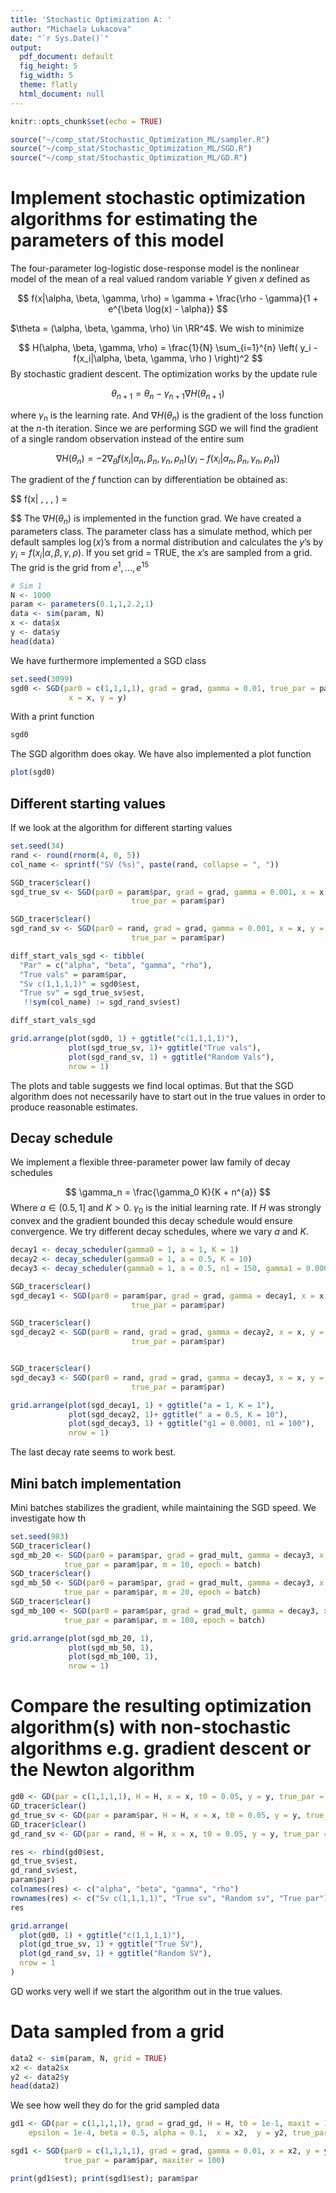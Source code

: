```yaml
---
title: 'Stochastic Optimization A: '
author: "Michaela Lukacova"
date: "`r Sys.Date()`"
output:
  pdf_document: default
  fig_height: 5
  fig_width: 5
  theme: flatly
  html_document: null
---
```


```r
knitr::opts_chunk$set(echo = TRUE)
```

```r
source("~/comp_stat/Stochastic_Optimization_ML/sampler.R")
source("~/comp_stat/Stochastic_Optimization_ML/SGD.R")
source("~/comp_stat/Stochastic_Optimization_ML/GD.R")
```

# Implement stochastic optimization algorithms for estimating the parameters of this model

The four-parameter log-logistic dose-response model is the nonlinear model of the mean of a real valued random variable $Y$ given $x$ defined as

$$
f(x|\alpha, \beta, \gamma, \rho) = \gamma + \frac{\rho - \gamma}{1 + e^{\beta \log(x) - \alpha}}
$$

$\theta = (\alpha, \beta, \gamma, \rho) \in \RR^4$. We wish to minimize

$$
H(\alpha, \beta, \gamma, \rho) = \frac{1}{N} \sum_{i=1}^{n} \left( y_i -  f(x_i|\alpha, \beta, \gamma, \rho ) \right)^2 
$$
By stochastic gradient descent. The optimization works by the update rule

$$\theta_{n+1} = \theta_n - \gamma_{n+1} \nabla H (\theta_{n+1})$$

where $\gamma_n$ is the learning rate. And $\nabla H (\theta_{n})$ is the gradient of the loss function at the $n$-th iteration. Since we are performing SGD we will find the gradient of a single random observation instead of the entire sum

$$
\nabla H (\theta_{n}) = - 2 \nabla_{\theta} f(x_i| \alpha_n, \beta_n, \gamma_n, \rho_n) (y_i - f(x_i| \alpha_n, \beta_n, \gamma_n, \rho_n))
$$

The gradient of the $f$ function can by differentiation be obtained as:

$$
\nabla f(x| \alpha, \beta, \gamma, \rho) = \begin{pmatrix} \frac{\rho- \gamma}{(1 + e^{\beta \log(x) - \alpha})^2} e^{\beta \log(x) - \alpha} \\
- \frac{\log(x) (\rho - \gamma)}{(1 + e^{\beta \log(x) - \alpha})^2} e^{\beta \log(x) - \alpha} \\
1 - \frac{1}{1 + e^{\beta \log(x) - \alpha}} \\ \frac{1}{1 + e^{\beta \log(x) - \alpha}} \end{pmatrix}

$$
The $\nabla H (\theta_{n})$ is implemented in the function grad. We have created a parameters class. The parameter class has a simulate method, which per default samples $\log(x)$'s from a normal distribution and calculates the $y$'s by $y_i = f(x_i|\alpha, \beta, \gamma, \rho)$. If you set grid = TRUE, the $x$'s are sampled from a grid. The grid is the grid from $e^1,..., e^{15}$

```r
# Sim 1
N <- 1000
param <- parameters(0.1,1,2.2,1)
data <- sim(param, N)
x <- data$x
y <- data$y
head(data)
```

We have furthermore implemented a SGD class
```r
set.seed(3099)
sgd0 <- SGD(par0 = c(1,1,1,1), grad = grad, gamma = 0.01, true_par = param$par,
             x = x, y = y)
```

With a print function
```r
sgd0
```
The SGD algorithm does okay. We have also implemented a plot function
```r
plot(sgd0)
```
## Different starting values

If we look at the algorithm for different starting values

```r
set.seed(34)
rand <- round(rnorm(4, 0, 5))
col_name <- sprintf("SV (%s)", paste(rand, collapse = ", "))

SGD_tracer$clear()
sgd_true_sv <- SGD(par0 = param$par, grad = grad, gamma = 0.001, x = x, y = y,
                           true_par = param$par)

SGD_tracer$clear()
sgd_rand_sv <- SGD(par0 = rand, grad = grad, gamma = 0.001, x = x, y = y,
                           true_par = param$par)

diff_start_vals_sgd <- tibble(
  "Par" = c("alpha", "beta", "gamma", "rho"),
  "True vals" = param$par,
  "Sv c(1,1,1,1)" = sgd0$est,
  "True sv" = sgd_true_sv$est,
   !!sym(col_name) := sgd_rand_sv$est)

diff_start_vals_sgd

grid.arrange(plot(sgd0, 1) + ggtitle("c(1,1,1,1)"),
             plot(sgd_true_sv, 1)+ ggtitle("True vals"), 
             plot(sgd_rand_sv, 1) + ggtitle("Random Vals"),
             nrow = 1)
```
The plots and table suggests we find local optimas. But that the SGD algorithm does not necessarily have to start out in the true values in order to produce reasonable estimates. 

## Decay schedule

We implement a flexible three-parameter power law family of decay schedules

$$
\gamma_n = \frac{\gamma_0 K}{K + n^{a}}
$$
Where $a \in (0.5,1]$ and $K>0$. $\gamma_0$ is the initial learning rate. If $H$ was strongly convex and the gradient bounded this decay schedule would ensure convergence. We try different decay schedules, where we vary $a$ and $K$. 

```r
decay1 <- decay_scheduler(gamma0 = 1, a = 1, K = 1)
decay2 <- decay_scheduler(gamma0 = 1, a = 0.5, K = 10)
decay3 <- decay_scheduler(gamma0 = 1, a = 0.5, n1 = 150, gamma1 = 0.0002)

SGD_tracer$clear()
sgd_decay1 <- SGD(par0 = param$par, grad = grad, gamma = decay1, x = x, y = y,
                           true_par = param$par)

SGD_tracer$clear()
sgd_decay2 <- SGD(par0 = rand, grad = grad, gamma = decay2, x = x, y = y,
                           true_par = param$par)


SGD_tracer$clear()
sgd_decay3 <- SGD(par0 = rand, grad = grad, gamma = decay3, x = x, y = y,
                           true_par = param$par)

grid.arrange(plot(sgd_decay1, 1) + ggtitle("a = 1, K = 1"),
             plot(sgd_decay2, 1)+ ggtitle(" a = 0.5, K = 10"), 
             plot(sgd_decay3, 1) + ggtitle("g1 = 0.0001, n1 = 100"),
             nrow = 1)
```
The last decay rate seems to work best. 

## Mini batch implementation

Mini batches stabilizes the gradient, while maintaining the SGD speed. We investigate how th


```r
set.seed(983)
SGD_tracer$clear()
sgd_mb_20 <- SGD(par0 = param$par, grad = grad_mult, gamma = decay3, x = x, y = y,
            true_par = param$par, m = 10, epoch = batch)
SGD_tracer$clear()
sgd_mb_50 <- SGD(par0 = param$par, grad = grad_mult, gamma = decay3, x = x, y = y,
            true_par = param$par, m = 20, epoch = batch)
SGD_tracer$clear()
sgd_mb_100 <- SGD(par0 = param$par, grad = grad_mult, gamma = decay3, x = x, y = y,
            true_par = param$par, m = 100, epoch = batch)

grid.arrange(plot(sgd_mb_20, 1),
             plot(sgd_mb_50, 1), 
             plot(sgd_mb_100, 1),
             nrow = 1)
```

# Compare the resulting optimization algorithm(s) with non-stochastic algorithms e.g. gradient descent or the Newton algorithm


```r
gd0 <- GD(par = c(1,1,1,1), H = H, x = x, t0 = 0.05, y = y, true_par = param$par)
GD_tracer$clear()
gd_true_sv <- GD(par = param$par, H = H, x = x, t0 = 0.05, y = y, true_par = param$par)
GD_tracer$clear()
gd_rand_sv <- GD(par = rand, H = H, x = x, t0 = 0.05, y = y, true_par = param$par)

res <- rbind(gd0$est,
gd_true_sv$est,
gd_rand_sv$est,
param$par)
colnames(res) <- c("alpha", "beta", "gamma", "rho")
rownames(res) <- c("Sv c(1,1,1,1)", "True sv", "Random sv", "True par")
res
```

```r
grid.arrange(
  plot(gd0, 1) + ggtitle("c(1,1,1,1)"),
  plot(gd_true_sv, 1) + ggtitle("True SV"),
  plot(gd_rand_sv, 1) + ggtitle("Random SV"),
  nrow = 1
)
```

GD works very well if we start the algorithm out in the true values. 

# Data sampled from a grid

```r
data2 <- sim(param, N, grid = TRUE)
x2 <- data2$x
y2 <- data2$y
head(data2)
```


We see how well they do for the grid sampled data

```r
gd1 <- GD(par = c(1,1,1,1), grad = grad_gd, H = H, t0 = 1e-1, maxit = 1000,
    epsilon = 1e-4, beta = 0.5, alpha = 0.1,  x = x2,  y = y2, true_par = param$par)

sgd1 <- SGD(par0 = c(1,1,1,1), grad = grad, gamma = 0.01, x = x2, y = y2,
            true_par = param$par, maxiter = 100)

print(gd1$est); print(sgd1$est); param$par


```


